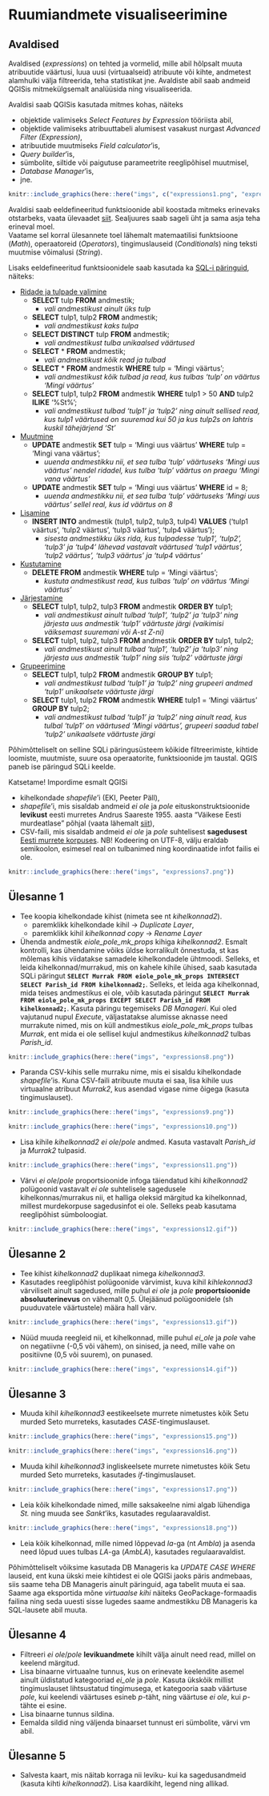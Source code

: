 # Ruumiandmete visualiseerimine {#visualiseerimine1}

## Avaldised

Avaldised (*expressions*) on tehted ja vormelid, mille abil hõlpsalt muuta atribuutide väärtusi, luua uusi (virtuaalseid) atribuute või kihte, andmetest alamhulki välja filtreerida, teha statistikat jne. Avaldiste abil saab andmeid QGISis mitmekülgsemalt analüüsida ning visualiseerida.  

Avaldisi saab QGISis kasutada mitmes kohas, näiteks 

- objektide valimiseks *Select Features by Expression* tööriista abil,    
- objektide valimiseks atribuuttabeli alumisest vasakust nurgast *Advanced Filter (Expression)*,  
- atribuutide muutmiseks *Field calculator*'is,  
- *Query builder*'is,   
- sümbolite, siltide või paigutuse parameetrite reeglipõhisel muutmisel,  
- *Database Manager*'is,  
- jne.  


```r
knitr::include_graphics(here::here("imgs", c("expressions1.png", "expressions2.png", "expressions3.png", "expressions4.png", "expressions5.png", "expressions6.png")))
```



Avaldisi saab eeldefineeritud funktsioonide abil koostada mitmeks erinevaks otstarbeks, vaata ülevaadet [siit](https://docs.qgis.org/3.4/en/docs/user_manual/working_with_vector/expression.html#vector-expressions). Sealjuures saab sageli üht ja sama asja teha erineval moel.    
Vaatame sel korral ülesannete toel lähemalt matemaatilisi funktsioone (*Math*), operaatoreid (*Operators*), tingimuslauseid (*Conditionals*) ning teksti muutmise võimalusi (*String*).  



Lisaks eeldefineeritud funktsioonidele saab kasutada ka [SQL-i päringuid](https://www.w3schools.com/sql/), näiteks:  

- [Ridade ja tulpade valimine](https://www.w3schools.com/sql/sql_select.asp)
    + **SELECT** tulp **FROM** andmestik;
        + *vali andmestikust ainult üks tulp*  
    + **SELECT** tulp1, tulp2 **FROM** andmestik;
        + *vali andmestikust kaks tulpa*  
    + **SELECT DISTINCT** tulp **FROM** andmestik;  
        + *vali andmestikust tulba unikaalsed väärtused*  
    + **SELECT** \* **FROM** andmestik;
        + *vali andmestikust kõik read ja tulbad*  
    + **SELECT** \* **FROM** andmestik **WHERE** tulp = 'Mingi väärtus';  
        + *vali andmestikust kõik tulbad ja read, kus tulbas 'tulp' on väärtus 'Mingi väärtus'*  
    + **SELECT** tulp1, tulp2 **FROM** andmestik **WHERE** tulp1 > 50 **AND** tulp2 **ILIKE** '%St%';  
        + *vali andmestikust tulbad 'tulp1' ja 'tulp2' ning ainult sellised read, kus tulp1 väärtused on suuremad kui 50 ja kus tulp2s on lahtris kuskil tähejärjend 'St'*
- [Muutmine](https://www.w3schools.com/sql/sql_update.asp)  
    + **UPDATE** andmestik **SET** tulp = 'Mingi uus väärtus' **WHERE** tulp = 'Mingi vana väärtus';
        + *uuenda andmestikku nii, et sea tulba 'tulp' väärtuseks 'Mingi uus väärtus' nendel ridadel, kus tulba 'tulp' väärtus on praegu 'Mingi vana väärtus'*
    + **UPDATE** andmestik **SET** tulp = 'Mingi uus väärtus' **WHERE** id = 8;
        + *uuenda andmestikku nii, et sea tulba 'tulp' väärtuseks 'Mingi uus väärtus' sellel real, kus id väärtus on 8*
- [Lisamine](https://www.w3schools.com/sql/sql_insert.asp)  
    + **INSERT INTO** andmestik (tulp1, tulp2, tulp3, tulp4) **VALUES** ('tulp1 väärtus', 'tulp2 väärtus', 'tulp3 väärtus', 'tulp4 väärtus');
        + *sisesta andmestikku üks rida, kus tulpadesse 'tulp1', 'tulp2', 'tulp3' ja 'tulp4' lähevad vastavalt väärtused 'tulp1 väärtus', 'tulp2 väärtus', 'tulp3 väärtus' ja 'tulp4 väärtus'*  
- [Kustutamine](https://www.w3schools.com/sql/sql_delete.asp)  
    + **DELETE FROM** andmestik **WHERE** tulp = 'Mingi väärtus'; 
        + *kustuta andmestikust read, kus tulbas 'tulp' on väärtus 'Mingi väärtus'*  
- [Järjestamine](https://www.w3schools.com/sql/sql_orderby.asp)  
    + **SELECT** tulp1, tulp2, tulp3 **FROM** andmestik **ORDER BY** tulp1;
        + *vali andmestikust ainult tulbad 'tulp1', 'tulp2' ja 'tulp3' ning järjesta uus andmestik 'tulp1' väärtuste järgi (vaikimisi väiksemast suuremani või A-st Z-ni)*  
    + **SELECT** tulp1, tulp2, tulp3 **FROM** andmestik **ORDER BY** tulp1, tulp2;  
        + *vali andmestikust ainult tulbad 'tulp1', 'tulp2' ja 'tulp3' ning järjesta uus andmestik 'tulp1' ning siis 'tulp2' väärtuste järgi*  
- [Grupeerimine](https://www.w3schools.com/sql/sql_groupby.asp)  
    + **SELECT** tulp1, tulp2 **FROM** andmestik **GROUP BY** tulp1;
        + *vali andmestikust tulbad 'tulp1' ja 'tulp2' ning grupeeri andmed 'tulp1' unikaalsete väärtuste järgi*
    + **SELECT** tulp1, tulp2 **FROM** andmestik **WHERE** tulp1 = 'Mingi väärtus' **GROUP BY** tulp2;  
        + *vali andmestikust tulbad 'tulp1' ja 'tulp2' ning ainult read, kus tulbal 'tulp1' on väärtused 'Mingi väärtus', grupeeri saadud tabel 'tulp2' unikaalsete väärtuste järgi*  


Põhimõtteliselt on selline SQLi päringusüsteem kõikide filtreerimiste, kihtide loomiste, muutmiste, suure osa operaatorite, funktsioonide jm taustal. QGIS paneb ise päringud SQLi keelde.      
 

Katsetame! Impordime esmalt QGISi 

- kihelkondade *shapefile*'i (EKI, Peeter Päll),  
- *shapefile*'i, mis sisaldab andmeid *ei ole* ja *pole* eituskonstruktsioonide **levikust** eesti murretes Andrus Saareste 1955. aasta "Väikese Eesti murdeatlase" põhjal (vaata lähemalt [siit](https://github.com/MPilvik/RuRaKe)),  
- CSV-faili, mis sisaldab andmeid *ei ole* ja *pole* suhtelisest **sagedusest** [Eesti murrete korpuses](www.murre.ut.ee/mkweb). NB! Kodeering on UTF-8, välju eraldab semikoolon, esimesel real on tulbanimed ning koordinaatide infot failis ei ole. 


```r
knitr::include_graphics(here::here("imgs", "expressions7.png"))
```


## Ülesanne 1

- Tee koopia kihelkondade kihist (nimeta see nt *kihelkonnad2*). 
    + paremklikk kihelkondade kihil -> *Duplicate Layer*,
    + paremklikk kihil *kihelkonnad copy* -> *Rename Layer*   
- Ühenda andmestik *eiole_pole_mk_props* kihiga *kihelkonnad2*. Esmalt kontrolli, kas ühendamine võiks üldse korralikult õnnestuda, st kas mõlemas kihis viidatakse samadele kihelkondadele ühtmoodi. Selleks, et leida kihelkonnad/murrakud, mis on kahele kihile ühised, saab kasutada SQLi päringut **`SELECT Murrak FROM eiole_pole_mk_props INTERSECT SELECT Parish_id FROM kihelkonnad2;`**. Selleks, et leida aga kihelkonnad, mida teises andmestikus ei ole, võib kasutada päringut **`SELECT Murrak FROM eiole_pole_mk_props EXCEPT SELECT Parish_id FROM kihelkonnad2;`**. Kasuta päringu tegemiseks *DB Manageri*. Kui oled vajutanud nupul *Execute*, väljastatakse alumisse aknasse need murrakute nimed, mis on küll andmestikus *eiole_pole_mk_props* tulbas *Murrak*, ent mida ei ole sellisel kujul andmestikus *kihelkonnad2* tulbas *Parish_id*.    
```r
knitr::include_graphics(here::here("imgs", "expressions8.png"))
```

- Paranda CSV-kihis selle murraku nime, mis ei sisaldu kihelkondade *shapefile*'is. Kuna CSV-faili atribuute muuta ei saa, lisa kihile uus virtuaalne atribuut *Murrak2*, kus asendad vigase nime õigega (kasuta tingimuslauset).   
```r
knitr::include_graphics(here::here("imgs", "expressions9.png"))
```
```r
knitr::include_graphics(here::here("imgs", "expressions10.png"))
```
- Lisa kihile *kihelkonnad2* *ei ole*/*pole* andmed. Kasuta vastavalt *Parish_id* ja *Murrak2* tulpasid.   
```r
knitr::include_graphics(here::here("imgs", "expressions11.png"))
```
- Värvi *ei ole*/*pole* proportsioonide infoga täiendatud kihi *kihelkonnad2* polügoonid vastavalt *ei ole* suhtelisele sagedusele kihelkonnas/murrakus nii, et halliga oleksid märgitud ka kihelkonnad, millest murdekorpuse sagedusinfot ei ole. Selleks peab kasutama reeglipõhist sümboloogiat.  
```r
knitr::include_graphics(here::here("imgs", "expressions12.gif"))
```


## Ülesanne 2

- Tee kihist *kihelkonnad2* duplikaat nimega *kihelkonnad3*.  
- Kasutades reeglipõhist polügoonide värvimist, kuva kihil *kihlekonnad3* värviliselt ainult sagedused, mille puhul *ei ole* ja *pole* **proportsioonide absoluuterinevus** on vähemalt 0,5. Ülejäänud polügoonidele (sh puuduvatele väärtustele) määra hall värv.    
```r
knitr::include_graphics(here::here("imgs", "expressions13.gif"))
```
- Nüüd muuda reegleid nii, et kihelkonnad, mille puhul *ei_ole* ja *pole* vahe on negatiivne (-0,5 või vähem), on sinised, ja need, mille vahe on positiivne (0,5 või suurem), on punased.  
```r
knitr::include_graphics(here::here("imgs", "expressions14.gif"))
```


## Ülesanne 3

- Muuda kihil *kihelkonnad3* eestikeelsete murrete nimetustes kõik Setu murded Seto murreteks, kasutades *CASE*-tingimuslauset.   
```r
knitr::include_graphics(here::here("imgs", "expressions15.png"))
```
```r
knitr::include_graphics(here::here("imgs", "expressions16.png"))
```

- Muuda kihil *kihelkonnad3* ingliskeelsete murrete nimetustes kõik Setu murded Seto murreteks, kasutades *if*-tingimuslauset.    
```r
knitr::include_graphics(here::here("imgs", "expressions17.png"))
```
- Leia kõik kihelkondade nimed, mille saksakeelne nimi algab lühendiga *St.* ning muuda see *Sankt*'iks, kasutades regulaaravaldist.  
```r
knitr::include_graphics(here::here("imgs", "expressions18.png"))
```
- Leia kõik kihelkonnad, mille nimed lõppevad *la*-ga (nt *Ambla*) ja asenda need lõpud uues tulbas *LA*-ga (*AmbLA*), kasutades regulaaravaldist.  

Põhimõtteliselt võiksime kasutada DB Manageris ka *UPDATE CASE WHERE* lauseid, ent kuna ükski meie kihtidest ei ole QGISi jaoks päris andmebaas, siis saame teha DB Manageris ainult päringuid, aga tabelit muuta ei saa. Saame aga eksportida mõne *virtuaalse kihi* näiteks GeoPackage-formaadis failina ning seda uuesti sisse lugedes saame andmestikku DB Manageris ka SQL-lausete abil muuta. 


## Ülesanne 4

- Filtreeri *ei ole*/*pole* **levikuandmete** kihilt välja ainult need read, millel on keelend märgitud.  
- Lisa binaarne virtuaalne tunnus, kus on erinevate keelendite asemel ainult üldistatud kategooriad *ei_ole* ja *pole*. Kasuta ükskõik millist tingimuslauset lihtsustatud tingimusega, et kategooria saab väärtuse *pole*, kui keelendi väärtuses esineb *p*-täht, ning väärtuse *ei ole*, kui *p*-tähte ei esine.  
- Lisa binaarne tunnus sildina.
- Eemalda sildid ning väljenda binaarset tunnust eri sümbolite, värvi vm abil.  


## Ülesanne 5

- Salvesta kaart, mis näitab korraga nii leviku- kui ka sagedusandmeid (kasuta kihti *kihelkonnad2*). Lisa kaardikiht, legend ning allikad.   





